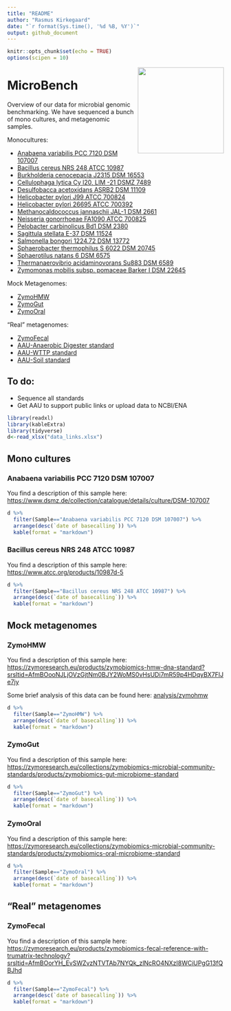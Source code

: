 ```yaml
---
title: "README"
author: "Rasmus Kirkegaard"
date: "`r format(Sys.time(), '%d %B, %Y')`"
output: github_document
---
```




```r
knitr::opts_chunk$set(echo = TRUE)
options(scipen = 10)
```

<img align="right" src="images/microbench.jpg" width="200">

# MicroBench 

Overview of our data for microbial genomic benchmarking. We have sequenced a bunch of mono cultures, and metagenomic samples.


Monocultures:

 * [Anabaena variabilis PCC 7120	DSM 107007](#anabaena-variabilis-pcc-7120-dsm-107007)
 * [Bacillus cereus NRS 248	ATCC 10987](bacillus-cereus-nrs-248-atcc-10987) 
 * [Burkholderia cenocepacia J2315 DSM 16553]()
 * [Cellulophaga lytica Cy l20, LIM -21 DSMZ 7489]()
 * [Desulfobacca acetoxidans ASRB2 DSM 11109]()
 * [Helicobacter pylori J99 ATCC 700824]()
 * [Helicobacter pylori 26695 ATCC 700392]()
 * [Methanocaldococcus jannaschii JAL-1 DSM 2661]()
 * [Neisseria gonorrhoeae FA1090 ATCC 700825]()
 * [Pelobacter carbinolicus Bd1 DSM 2380]()
 * [Sagittula stellata E-37 DSM 11524]()
 * [Salmonella bongori 1224.72 DSM 13772]()
 * [Sphaerobacter thermophilus S 6022 DSM 20745]()
 * [Sphaerotilus natans 6 DSM 6575]()
 * [Thermanaerovibrio acidaminovorans Su883 DSM 6589]()
 * [Zymomonas mobilis subsp. pomaceae Barker I DSM 22645]()

Mock Metagenomes:

 * [ZymoHMW](#zymohmw)
 * [ZymoGut](#zymogut)
 * [ZymoOral](#zymooral)

"Real" metagenomes:

 * [ZymoFecal](#zymofecal)
 * [AAU-Anaerobic Digester standard]()
 * [AAU-WTTP standard]()
 * [AAU-Soil standard]()

## To do:

 * Sequence all standards
 * Get AAU to support public links or upload data to NCBI/ENA

```r
library(readxl)
library(kableExtra)
library(tidyverse)
d<-read_xlsx("data_links.xlsx")
```

## Mono cultures

### Anabaena variabilis PCC 7120	DSM 107007

You find a description of this sample here: [https://www.dsmz.de/collection/catalogue/details/culture/DSM-107007](https://www.dsmz.de/collection/catalogue/details/culture/DSM-107007)

```r
d %>% 
  filter(Sample=="Anabaena variabilis PCC 7120 DSM 107007") %>%
  arrange(desc(`date of basecalling`)) %>%
  kable(format = "markdown")
```

### Bacillus cereus NRS 248	ATCC 10987 

You find a description of this sample here: [https://www.atcc.org/products/10987d-5](https://www.atcc.org/products/10987d-5)

```r
d %>% 
  filter(Sample=="Bacillus cereus NRS 248 ATCC 10987") %>%
  arrange(desc(`date of basecalling`)) %>%
  kable(format = "markdown")
```

## Mock metagenomes

### ZymoHMW

You find a description of this sample here: [https://zymoresearch.eu/products/zymobiomics-hmw-dna-standard?srsltid=AfmBOooNJLjOVzGjtNm0BJY2WoMS0vHsUDi7mR59p4HDqyBX7FlJe7jy](https://zymoresearch.eu/products/zymobiomics-hmw-dna-standard?srsltid=AfmBOooNJLjOVzGjtNm0BJY2WoMS0vHsUDi7mR59p4HDqyBX7FlJe7jy)

Some brief analysis of this data can be found here: [analysis/zymohmw](https://github.com/Kirk3gaard/MicroBench/tree/main/analysis/zymohmw)

```r
d %>% 
  filter(Sample=="ZymoHMW") %>%
  arrange(desc(`date of basecalling`)) %>%
  kable(format = "markdown")
```

### ZymoGut

You find a description of this sample here: [https://zymoresearch.eu/collections/zymobiomics-microbial-community-standards/products/zymobiomics-gut-microbiome-standard](https://zymoresearch.eu/collections/zymobiomics-microbial-community-standards/products/zymobiomics-gut-microbiome-standard)

```r
d %>% 
  filter(Sample=="ZymoGut") %>%
  arrange(desc(`date of basecalling`)) %>%
  kable(format = "markdown")
```

### ZymoOral

You find a description of this sample here: [https://zymoresearch.eu/collections/zymobiomics-microbial-community-standards/products/zymobiomics-oral-microbiome-standard](https://zymoresearch.eu/collections/zymobiomics-microbial-community-standards/products/zymobiomics-oral-microbiome-standard)

```r
d %>% 
  filter(Sample=="ZymoOral") %>%
  arrange(desc(`date of basecalling`)) %>%
  kable(format = "markdown")
```

## "Real" metagenomes

### ZymoFecal

You find a description of this sample here: [https://zymoresearch.eu/products/zymobiomics-fecal-reference-with-trumatrix-technology?srsltid=AfmBOorYH_EvSWZvzNTVTAb7NYQk_zlNcRO4NXzI8WCiUPgG13fQBJhd](https://zymoresearch.eu/products/zymobiomics-fecal-reference-with-trumatrix-technology?srsltid=AfmBOorYH_EvSWZvzNTVTAb7NYQk_zlNcRO4NXzI8WCiUPgG13fQBJhd)

```r
d %>% 
  filter(Sample=="ZymoFecal") %>%
  arrange(desc(`date of basecalling`)) %>%
  kable(format = "markdown")
```


